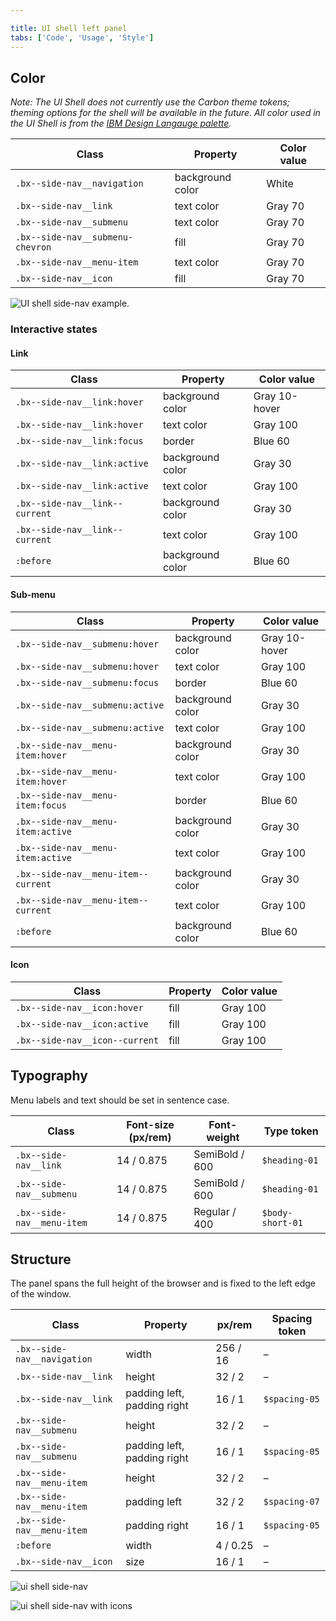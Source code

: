 ```yaml
---

title: UI shell left panel
tabs: ['Code', 'Usage', 'Style']
---
```


## Color

_Note: The UI Shell does not currently use the Carbon theme tokens; theming options for the shell will be available in the future. All color used in the UI Shell is from the [IBM Design Langauge palette](https://www.ibm.com/design/language/elements/color#specifications)._

| Class                            | Property         | Color value  |
| -------------------------------- | ---------------- | ------------ |
| `.bx--side-nav__navigation`      | background color | White        |
| `.bx--side-nav__link`            | text color       | Gray 70      |
| `.bx--side-nav__submenu`         | text color       | Gray 70      |
| `.bx--side-nav__submenu-chevron` | fill             | Gray 70      |
| `.bx--side-nav__menu-item`       | text color       | Gray 70      |
| `.bx--side-nav__icon`            | fill             | Gray 70      |

<ImageComponent cols="8"  caption="UI shell side-nav.">

![UI shell side-nav example.](images/left-nav-style-1.png)

</ImageComponent>

### Interactive states

#### Link

| Class                            | Property         | Color value   |
| -------------------------------- | ---------------- | ------------- |
| `.bx--side-nav__link:hover`      | background color | Gray 10-hover |
| `.bx--side-nav__link:hover`      | text color       | Gray 100      |
| `.bx--side-nav__link:focus`      | border           | Blue 60       |
| `.bx--side-nav__link:active`     | background color | Gray 30       |
| `.bx--side-nav__link:active`     | text color       | Gray 100      |
| `.bx--side-nav__link--current`   | background color | Gray 30       |
| `.bx--side-nav__link--current`   | text color       | Gray 100      |
| `:before`                        | background color | Blue 60 | 

#### Sub-menu

| Class                               | Property         | Color value   |
| ----------------------------------- | ---------------- | ------------- |
| `.bx--side-nav__submenu:hover`      | background color | Gray 10-hover |
| `.bx--side-nav__submenu:hover`      | text color       | Gray 100      |
| `.bx--side-nav__submenu:focus`      | border           | Blue 60       |
| `.bx--side-nav__submenu:active`     | background color | Gray 30       |
| `.bx--side-nav__submenu:active`     | text color       | Gray 100      |
| `.bx--side-nav__menu-item:hover`    | background color | Gray 30       |
| `.bx--side-nav__menu-item:hover`    | text color       | Gray 100      |
| `.bx--side-nav__menu-item:focus`    | border           | Blue 60       |
| `.bx--side-nav__menu-item:active`   | background color | Gray 30       |
| `.bx--side-nav__menu-item:active`   | text color       | Gray 100      |
| `.bx--side-nav__menu-item--current` | background color | Gray 30       |
| `.bx--side-nav__menu-item--current` | text color       | Gray 100      |
| `:before`                           | background color | Blue 60       | 


#### Icon

| Class                            | Property         | Color value   |
| -------------------------------- | ---------------- | ------------- |
| `.bx--side-nav__icon:hover`      | fill             | Gray 100      |
| `.bx--side-nav__icon:active`     | fill             | Gray 100      |
| `.bx--side-nav__icon--current`   | fill             | Gray 100      |

## Typography

Menu labels and text should be set in sentence case.

| Class                          | Font-size (px/rem) | Font-weight     | Type token      |
| ------------------------------ | ------------------ | --------------- | --------------- |
| `.bx--side-nav__link`          | 14 / 0.875         | SemiBold / 600  | `$heading-01`   |
| `.bx--side-nav__submenu`       | 14 / 0.875         | SemiBold / 600  | `$heading-01`   |
| `.bx--side-nav__menu-item`     | 14 / 0.875         | Regular / 400   | `$body-short-01`|

<!--
### Text overflow

[Guidance for text overflow and wrapping for platform name or labels]

-->

## Structure

The panel spans the full height of the browser and is fixed to the left edge of the window. 

| Class                          | Property                    | px/rem     | Spacing token |
| ------------------------------ | --------------------------- | ---------- | ------------- |
| `.bx--side-nav__navigation`    | width                       | 256 / 16   | –             |
| `.bx--side-nav__link`          | height                      | 32 / 2     | –             |
| `.bx--side-nav__link`          | padding left, padding right | 16 / 1     | `$spacing-05` |
| `.bx--side-nav__submenu`       | height                      | 32 / 2     | –             |
| `.bx--side-nav__submenu`       | padding left, padding right | 16 / 1     | `$spacing-05` |
| `.bx--side-nav__menu-item`     | height                      | 32 / 2     | –             |
| `.bx--side-nav__menu-item`     | padding left                | 32 / 2     | `$spacing-07` |
| `.bx--side-nav__menu-item`     | padding right               | 16 / 1     | `$spacing-05` |
| `:before`                      | width                       | 4 / 0.25   | –             |
| `.bx--side-nav__icon`          | size                        | 16 / 1     | –             |

<ImageComponent cols="12" caption="Structure and spacing measurements for side-nav | px | rem.">

![ui shell side-nav](images/left-nav-style-2.png)

</ImageComponent>

<ImageComponent cols="12" caption="Structure and spacing measurements for side-nav with icons | px | rem.">

![ui shell side-nav with icons](images/left-nav-style-3.png)

</ImageComponent>

<!--
### Responsive behavior
-->

<!--
### Icon placement

[to do]
-->
